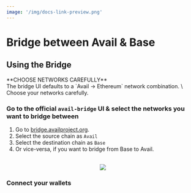 ```yaml
---
image: '/img/docs-link-preview.png'
---
```



# Bridge between Avail & Base

## Using the Bridge

<Callout type="warning">
**CHOOSE NETWORKS CAREFULLY**<br/>
The bridge UI defaults to a `Avail → Ethereum` network combination. \
Choose your networks carefully.
</Callout>

<Steps>

### Go to the official `avail-bridge` UI & select the networks you want to bridge between

1. Go to [bridge.availproject.org](https://bridge.availproject.org/).
2. Select the source chain as `Avail`
3. Select the destination chain as `Base`
4. Or vice-versa, if you want to bridge from Base to Avail.

<br/>
<div align="center">
    <img src="/img/bridge/avail-base/avail-base-new-1.png"/>
</div>

### Connect your wallets
</Steps>